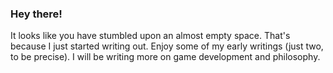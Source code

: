 ### Hey there!

It looks like you have stumbled upon an almost empty space.
That's because I just started writing out. Enjoy some of my early writings (just two, to be precise).
I will be writing more on game development and philosophy.
